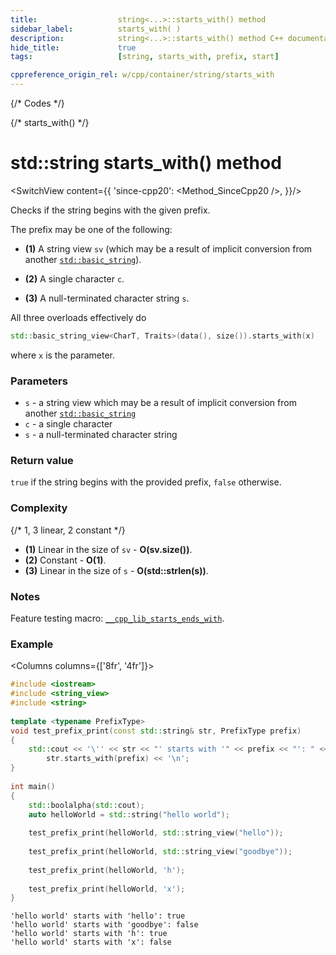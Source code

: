 ```yaml
---
title:					string<...>::starts_with() method
sidebar_label:			starts_with( )
description:			string<...>::starts_with() method C++ documentation
hide_title:				true
tags:					[string, starts_with, prefix, start]

cppreference_origin_rel: w/cpp/container/string/starts_with
---
```



{/* Codes */}

{/* starts_with() */}

# std::string starts_with() method

<SwitchView content={{
	'since-cpp20': <Method_SinceCpp20 />,
}}/>

Checks if the string begins with the given prefix.

The prefix may be one of the following:
 - **(1)** A string view `sv` (which may be a result of implicit conversion from another [`std::basic_string`](../string)).

 - **(2)** A single character `c`.

 - **(3)** A null-terminated character string `s`.

All three overloads effectively do
```cpp
std::basic_string_view<CharT, Traits>(data(), size()).starts_with(x)
```
where `x` is the parameter.

### Parameters

 - `s` - a string view which may be a result of implicit conversion from another [`std::basic_string`](../string)
 - `c` - a single character
 - `s` - a null-terminated character string

### Return value

`true` if the string begins with the provided prefix, `false` otherwise.

### Complexity

{/* 1, 3 linear, 2 constant */}

 - **(1)** Linear in the size of `sv` - **O(sv.size())**.
 - **(2)** Constant - **O(1)**.
 - **(3)** Linear in the size of `s` - **O(std::strlen(s))**.

### Notes

Feature testing macro: [`__cpp_lib_starts_ends_with`](#).

### Example

<Columns columns={['8fr', '4fr']}>
<div>

```cpp
#include <iostream>
#include <string_view>
#include <string>
 
template <typename PrefixType>
void test_prefix_print(const std::string& str, PrefixType prefix)
{
    std::cout << '\'' << str << "' starts with '" << prefix << "': " <<
        str.starts_with(prefix) << '\n';
}
 
int main()
{
    std::boolalpha(std::cout);    
    auto helloWorld = std::string("hello world");
 
    test_prefix_print(helloWorld, std::string_view("hello"));
 
    test_prefix_print(helloWorld, std::string_view("goodbye"));
 
    test_prefix_print(helloWorld, 'h');
 
    test_prefix_print(helloWorld, 'x');
}
```

</div>
<div>

```plaintext title="Output"
'hello world' starts with 'hello': true
'hello world' starts with 'goodbye': false
'hello world' starts with 'h': true
'hello world' starts with 'x': false
```

</div>
</Columns>
